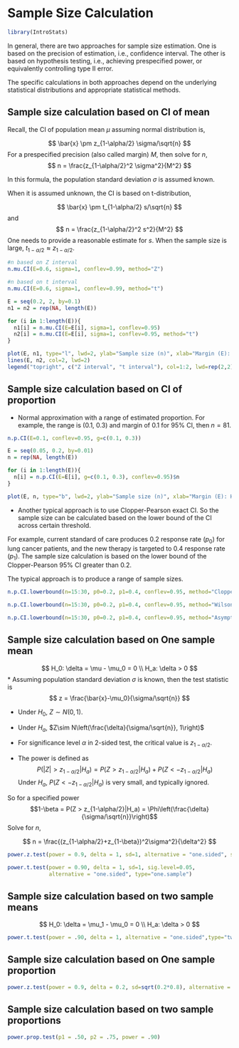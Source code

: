 
# Sample Size Calculation

```{r}
library(IntroStats)
```

In general, there are two approaches for sample size estimation. One is based on the precision of estimation, i.e., confidence interval. The other is based on hypothesis testing, i.e., achieving prespecified power, or equivalently controlling type II error.

The specific calculations in both approaches depend on the underlying statistical distributions and appropriate statistical methods.

## Sample size calculation based on CI of mean

Recall, the CI of population mean $\mu$ assuming normal distribution is,

$$
\bar{x} \pm z_{1-\alpha/2} \sigma/\sqrt{n}
$$
For a prespecified precision (also called margin) $M$, then solve for $n$,
$$
n = \frac{z_{1-\alpha/2}^2 \sigma^2}{M^2}
$$

In this formula, the population standard deviation $\sigma$ is assumed known. 

When it is assumed unknown, the CI is based on t-distribution, 

$$
\bar{x} \pm t_{1-\alpha/2} s/\sqrt{n}
$$
and 
$$
n = \frac{z_{1-\alpha/2}^2 s^2}{M^2}
$$
One needs to provide a reasonable estimate for $s$. When the sample size is large, $t_{1-\alpha/2} \approx z_{1-\alpha/2}$.


```{r}
#n based on Z interval
n.mu.CI(E=0.6, sigma=1, conflev=0.99, method="Z")

#n based on t interval
n.mu.CI(E=0.6, sigma=1, conflev=0.99, method="t")
```

```{r}

E = seq(0.2, 2, by=0.1)
n1 = n2 = rep(NA, length(E))

for (i in 1:length(E)){
  n1[i] = n.mu.CI(E=E[i], sigma=1, conflev=0.95)
  n2[i] = n.mu.CI(E=E[i], sigma=1, conflev=0.95, method="t")
}

plot(E, n1, type="l", lwd=2, ylab="Sample size (n)", xlab="Margin (E): Half of CI length")
lines(E, n2, col=2, lwd=2)
legend("topright", c("Z interval", "t interval"), col=1:2, lwd=rep(2,2), bty="n")
```

## Sample size calculation based on CI of proportion

*   Normal approximation with a range of estimated proportion. For example, the range is (0.1, 0.3) and margin of 0.1 for 95\% CI, then $n=81$.

```{r}
n.p.CI(E=0.1, conflev=0.95, g=c(0.1, 0.3))
```
```{r}
E = seq(0.05, 0.2, by=0.01)
n = rep(NA, length(E))

for (i in 1:length(E)){
  n[i] = n.p.CI(E=E[i], g=c(0.1, 0.3), conflev=0.95)$n
}

plot(E, n, type="b", lwd=2, ylab="Sample size (n)", xlab="Margin (E): Half of CI length")
```


*   Another typical approach is to use Clopper-Pearson exact CI. So the sample size can be calculated based on the lower bound of the CI across certain threshold.

For example, current standard of care produces 0.2 response rate ($p_0$)  for lung cancer patients, and the new therapy is targeted to 0.4 response rate ($p_1$). The sample size calculation is based on the lower bound of the Clopper-Pearson 95\% CI greater than 0.2.

The typical approach is to produce a range of sample sizes.

```{r}
n.p.CI.lowerbound(n=15:30, p0=0.2, p1=0.4, conflev=0.95, method="Clopper-Pearson Exact")
```

```{r}
n.p.CI.lowerbound(n=15:30, p0=0.2, p1=0.4, conflev=0.95, method="Wilson Score with Continuity")
```

```{r}
n.p.CI.lowerbound(n=15:30, p0=0.2, p1=0.4, conflev=0.95, method="Asymptotic Normal")
```

## Sample size calculation based on One sample mean

$$
H_0: \delta = \mu - \mu_0 = 0 \\
H_a: \delta > 0
$$
*   Assuming population standard deviation $\sigma$ is known, then the test statistic is 
$$
z = \frac{\bar{x}-\mu_0}{\sigma/\sqrt{n}}
$$

-   Under $H_0$, $Z\sim N(0, 1)$.

-   Under $H_a$, $Z\sim N\left(\frac{\delta}{\sigma/\sqrt{n}}, 1\right)$ 

-   For significance level $\alpha$ in 2-sided test, the critical value is $z_{1-\alpha/2}$. 

-   The power is defined as 
$$
P(|Z| > z_{1-\alpha/2}|H_a) = P(Z > z_{1-\alpha/2}|H_a) + P(Z < -z_{1-\alpha/2}|H_a)
$$
Under $H_a$, $P(Z < -z_{1-\alpha/2}|H_a)$ is very small, and typically ignored.

So for a specified power 
$$1-\beta = P(Z > z_{1-\alpha/2}|H_a) = \Phi\left(\frac{\delta}{\sigma/\sqrt{n}}\right)$$
Solve for $n$,

$$
n = \frac{(z_{1-\alpha/2}+z_{1-\beta})^2\sigma^2}{\delta^2}
$$
```{r}
power.z.test(power = 0.9, delta = 1, sd=1, alternative = "one.sided", sig.level=0.05, type="one.sample")
```

```{r}
power.t.test(power = 0.90, delta = 1, sd=1, sig.level=0.05, 
             alternative = "one.sided", type="one.sample")
```


## Sample size calculation based on two sample means

$$
H_0: \delta = \mu_1 - \mu_0 = 0 \\
H_a: \delta > 0
$$
```{r}
power.t.test(power = .90, delta = 1, alternative = "one.sided",type="two.sample")
```

## Sample size calculation based on One sample proportion


```{r}
power.z.test(power = 0.9, delta = 0.2, sd=sqrt(0.2*0.8), alternative = "one.sided", sig.level=0.05, type="one.sample")
```

## Sample size calculation based on two sample proportions


```{r}
power.prop.test(p1 = .50, p2 = .75, power = .90)
```
